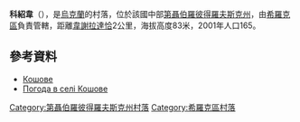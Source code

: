 {{coord|47|33|27|N|33|25|54|E|scale:30000_region:UA|display=title}}

'''科紹韋'''（{{lang-uk|Кошове}}），是[[烏克蘭|烏克蘭]]的村落，位於該國中部[[第聶伯羅彼得羅夫斯克州|第聶伯羅彼得羅夫斯克州]]，由[[希羅克區|希羅克區]]負責管轄，距離[[韋謝拉達恰|韋謝拉達恰]]2公里，海拔高度83米，2001年人口165。

==參考資料==
*[http://gska2.rada.gov.ua/pls/z7502/A005?rdat1=06.12.2007&rf7571=42020 Кошове]{{dead link|date=2018年4月 |bot=InternetArchiveBot |fix-attempted=yes }}
* [http://weather.in.ua/ua/dnepropetrovskaja/11899 Погода в селі Кошове]

{{DEFAULTSORT:Кошове}}
[[Category:第聶伯羅彼得羅夫斯克州村落|Category:第聶伯羅彼得羅夫斯克州村落]]
[[Category:希羅克區村落|Category:希羅克區村落]]


{{Dnipropetrovsk-geo-stub}}